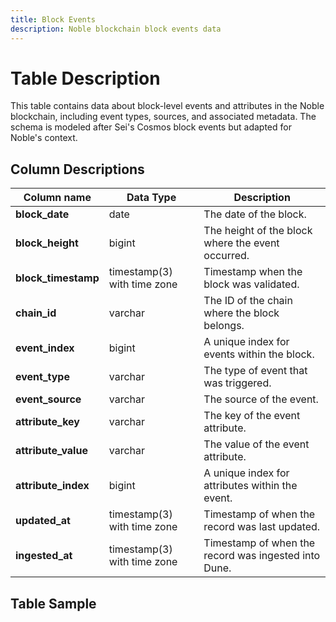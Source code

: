 ```yaml
---
title: Block Events
description: Noble blockchain block events data
---
```


# Table Description

This table contains data about block-level events and attributes in the Noble blockchain, including event types, sources, and associated metadata. The schema is modeled after Sei's Cosmos block events but adapted for Noble's context.

## Column Descriptions

| Column name       | Data Type | Description                                                   |
| ---------------- | --------- | ------------------------------------------------------------- |
| **block_date**       | date      | The date of the block.                                         |
| **block_height**     | bigint    | The height of the block where the event occurred.              |
| **block_timestamp**  | timestamp(3) with time zone | Timestamp when the block was validated.                        |
| **chain_id**         | varchar   | The ID of the chain where the block belongs.                   |
| **event_index**      | bigint    | A unique index for events within the block.                    |
| **event_type**       | varchar   | The type of event that was triggered.                          |
| **event_source**     | varchar   | The source of the event.                                       |
| **attribute_key**    | varchar   | The key of the event attribute.                                |
| **attribute_value**  | varchar   | The value of the event attribute.                              |
| **attribute_index**  | bigint    | A unique index for attributes within the event.                |
| **updated_at**       | timestamp(3) with time zone | Timestamp of when the record was last updated.                 |
| **ingested_at**      | timestamp(3) with time zone | Timestamp of when the record was ingested into Dune.           |

## Table Sample


<TableSample tableSchema="noble" tableName="block_events" /> 
